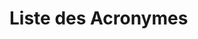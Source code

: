 # Liste des Acronymes {.unnumbered}

<!-- Unfortunately, we have to sort manually -->

```{=tex}
\begin{acronym}
\acro{1,24,25(OH)3D3}[1,24,25(OH)\textsubscript{3}D\textsubscript{3}]{1,24(R),25‐trihydroxycholecalciferol\acroextra{ (acide calcitroïque)}}
\acro{1,25(OH)2D3}[1,25(OH)\textsubscript{2}D\textsubscript{3}]{1,25-dihydroxycholécalciférol\acroextra{ (calcitriol)}}
\acro{24,25(OH)3D3}[24,25(OH)\textsubscript{3}D\textsubscript{3}]{24,25-dihydroxycholécalciférol}
\acro{25(OH)D3}[25(OH)D\textsubscript{3}]{25-hydroxycholécalciferol\acroextra{ (calcidiol ou calcifédiol)}}
\acro{7-DHC}{7-déhydrocholestérol}
\acro{ANSES}{Agence Nationale de Sécurité sanitaire de l'alimentation, de l'Environnement et du Travail}
\acro{ADN}{acide désoxyribonucléique}
\acro{ANSM}{Agence Nationale de Sécurité des Médicaments}
\acro{AJR}{\LU{A}{a}pport \LU{J}{j}ournalier \LU{R}{r}ecommandé}
\acro{CCR10}{C-C chemokine receptor type 10}
\acro{CD}{cluster de différenciation}
\acro{CMH-II}{\LU{C}{c}omplexe \LU{M}{m}ajeur d'\LU{H}{h}istocompatibilité de \LU{C}{c}lasse II}
\acro{CPA}{cellules présentatrices d'antigènes}
\acro{CYP24A1}{24-hydroxylase}
\acro{CYP27B1}{25-hydroxyvitamine D\textsubscript{3}-1α-hydroxylase}
\acro{DBP}{D binding protein}
\acro{EFSA}{European Food Safety Authority}
\acro{eNOS}{endothelial nitric oxide synthase}
\acro{FDA}{Food and Drugs Administration}
\acro{FGF23}{fibroblast growth factor 23}
\acro{ifna}[IFN-$\mupalpha$]{interféron alpha}
\acro{ifng}[IFN-$\mupgamma$]{interféron gamma}
\acro{IKκβ}{I-κB kinase}
\acro{IL-2}{interleukine-2}
\acro{IL-4}{interleukine-4}
\acro{IL-6}{interleukine-6}
\acro{IL-8}{interleukine-8}
\acro{IL-10}{interleukine-10}
\acro{IL-12}{interleukine-12}
\acro{IL-17}{interleukine-17}
\acro{IOM}{Institute of Medicine}
\acro{iNKT}{invariant NK T cell}
\acro{nfkb}[NF-κB]{nuclear factor-kappa B}
\acro{NK}{lymphocytes natural killer}
\acro{NO}{oxyde nitrique}
\acro{LOAEL}{Non Observed Adverse Effect Level}
\acro{LPS}{lipopolysaccharide}
\acro{NOAEL}{Lowest Observed Adverse Effect Level}
\acro{PTH}{hormone parathyroïde}
\acro{TCR}{T cell receptor}
\acro{Th}[T helpers]{lymphocytes T helpers}
\acro{TLR}{toll-like receptor}
\acro{tnfa}[TNF-\ensuremath{\mupalpha}]{tumor necrosis factor alpha}
\acro{UI}{unité internationale}
\acro{VDR}{vitamin D receptor}
\acro{VDRE}{\LU{V}{v}itamin D \LU{R}{r}esponse \LU{E}{e}lement}
\end{acronym}
```
